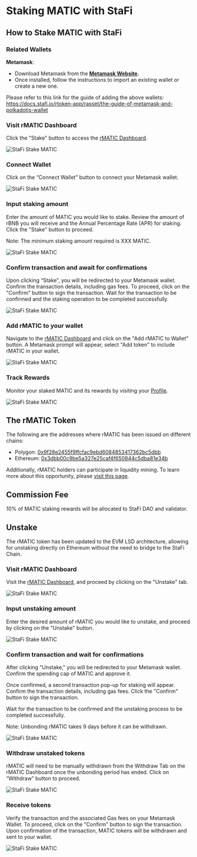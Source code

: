 # Staking MATIC with StaFi


## How to Stake MATIC with StaFi

### Related Wallets

**Metamask**:

- Download Metamask from the **[Metamask Website](https://metamask.io/download.htm).**
- Once installed, follow the instructions to import an existing wallet or create a new one.

Please refer to this link for the guide of adding the above wallets: https://docs.stafi.io/rtoken-app/rasset/the-guide-of-metamask-and-polkadotjs-wallet

<Steps>

### Visit rMATIC Dashboard

Click the "Stake" button to access the [rMATIC Dashboard](https://app.stafi.io/gallery/evm/MATIC?net=ERC20).

![StaFi Stake MATIC](/image/stakingunstakingevmmatic_1-new.png)

### Connect Wallet

Click on the “Connect Wallet” button to connect your Metamask wallet.

![StaFi Stake MATIC](/image/stakingunstakingevmmatic_2-new.png)

### Input staking amount

Enter the amount of MATIC you would like to stake. Review the amount of rBNB you will receive and the Annual Percentage Rate (APR) for staking. Click the "Stake" button to proceed.

<Callout type="info">
Note: The minimum staking amount required is XXX MATIC.
<Callout>

![StaFi Stake MATIC](/image/stakingunstakingevmmatic_3.png)

### Confirm transaction and await for confirmations

Upon clicking “Stake”, you will be redirected to your Metamask wallet. Confirm the transaction details, including gas fees. To proceed, click on the "Confirm" button to sign the transaction. Wait for the transaction to be confirmed and the staking operation to be completed successfully.

![StaFi Stake MATIC](/image/stakingunstakingevmmatic_4.png)

### Add rMATIC to your wallet

Navigate to the [rMATIC Dashboard](https://app.stafi.io/gallery/evm/MATIC?net=ERC20) and click on the "Add rMATIC to Wallet" button. A Metamask prompt will appear, select "Add token" to include rMATIC in your wallet.

![StaFi Stake MATIC](/image/stakingunstakingevmmatic_5.png)

### Track Rewards

Monitor your staked MATIC and its rewards by visiting your [Profile](https://app.stafi.io/profile/evm?net=BEP20).

![StaFi Stake MATIC](/image/stakingunstakingevmmatic_6.png)

</Steps>

## The rMATIC Token

The following are the addresses where rMATIC has been issued on different chains:

- Polygon: [0x9f28e2455f9ffcfac9ebd6084853417362bc5dbb](https://polygonscan.com/token/0x9f28e2455f9ffcfac9ebd6084853417362bc5dbb)
- Ethereum: [0x3dbb00c9be5a327e25caf4f650844c5dba81e34b](https://etherscan.io/token/0x3dbb00c9be5a327e25caf4f650844c5dba81e34b)

Additionally, rMATIC holders can participate in liquidity mining. To learn more about this opportunity, please [visit this page](https://app.stafi.io/rpool?program=lp).

## Commission Fee

10% of MATIC staking rewards will be allocated to StaFi DAO and validator.

## Unstake

<Callout type="info">
The rMATIC token has been updated to the EVM LSD architecture, allowing for unstaking directly on Ethereum without the need to bridge to the StaFi Chain.
</Callout>

<Steps>

### Visit rMATIC Dashboard

Visit the [rMATIC Dashboard](https://app.stafi.io/profile/evm?net=ERC20), and proceed by clicking on the "Unstake" tab.

![StaFi Stake MATIC](/image/stakingunstakingevmmatic_7.png)

### Input unstaking amount

Enter the desired amount of rMATIC you would like to unstake, and proceed by clicking on the "Unstake" button.

![StaFi Stake MATIC](/image/stakingunstakingevmmatic_8.png)

### Confirm transaction and wait for confirmations

After clicking "Unstake," you will be redirected to your Metamask wallet. Confirm the spending cap of MATIC and approve it.

Once confirmed, a second transaction pop-up for staking will appear. Confirm the transaction details, including gas fees. Click the "Confirm" button to sign the transaction. 

Wait for the transaction to be confirmed and the unstaking process to be completed successfully.

<Callout type="info">
Note: Unbonding rMATIC takes 9 days before it can be withdrawn.
</Callout>

![StaFi Stake MATIC](/image/stakingunstakingevmmatic_9.png)

### Withdraw unstaked tokens

rMATIC will need to be manually withdrawn from the Withdraw Tab on the rMATIC Dashboard once the unbonding period has ended. Click on “Withdraw” button to proceed.

![StaFi Stake MATIC](/image/stakingunstakingevmmatic_10.png)

### Receive tokens

Verify the transaction and the associated Gas fees on your Metamask Wallet. To proceed, click on the "Confirm" button to sign the transaction. Upon confirmation of the transaction, MATIC tokens will be withdrawn and sent to your wallet.

![StaFi Stake MATIC](/image/stakingunstakingevmmatic_11.png)

</Steps>
